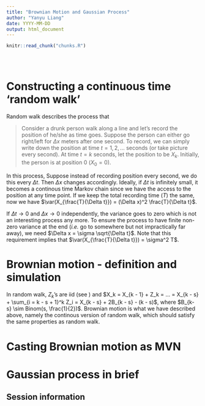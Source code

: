 ```yaml
---
title: "Brownian Motion and Gaussian Process"
author: "Yanyu Liang"
date: YYYY-MM-DD
output: html_document
---
```


<!-- The file analysis/chunks.R contains chunks that define default settings
shared across the workflowr files. -->
```r
knitr::read_chunk("chunks.R")
```

<!-- Update knitr chunk options -->
```r
```

<!-- Insert the date the file was last updated -->
```r
```

<!-- Insert the code version (Git commit SHA1) if Git repository exists and R
 package git2r is installed -->
```r
```

<!-- Add your analysis here -->

$$
\newcommand\var{\text{Var}}
\newcommand\E{\text{E}}
$$

# Constructing a continuous time 'random walk'

Random walk describes the process that 

> Consider a drunk person walk along a line and let's record the position of he/she as time goes. Suppose the person can either go right/left for $\Delta x$ meters after one second. To record, we can simply write down the position at time $t = 1, 2, ...$ seconds (or take picture every second). At time $t = k$ seconds, let the position to be $X_k$. Initially, the person is at position 0 ($X_0 = 0$).

\begin{align}
  Z_k := (X_k - X_{k - 1}) / \Delta x \sim Bernoulli(0.5) \label{eq:z}
  X_k | X_{k - 1} = x_k &= \begin{cases}
    x_k + \Delta x & \text{, with probability $\frac{1}{2}$} \\
    x_k - \Delta x & \text{, with probability $\frac{1}{2}$}
  \end{cases} \nonumber
\end{align}

In this process, 
\begin{align*}
  \E(X_k) &= \E(X_{k - 1}) = ... = 0 \\
  \var(X_k) &= (\Delta x)^2 + \var(X_{k - 1}） \\
  &= 2(\Delta x)^2 + \var(X_{k - 2}）\\
  &= ... = k (\Delta x)^2
\end{align*}
Suppose instead of recording position every second, we do this every $\Delta t$. Then $\Delta x$ changes accordingly. Ideally, if $\Delta t$ is infinitely small, it becomes a continous time Markov chain since we have the access to the position at any time point. If we keep the total recording time ($T$) the same, now we have $\var(X_{\frac{T}{\Delta t}}) = (\Delta x)^2 \frac{T}{\Delta t}$. 

If $\Delta t \rightarrow 0$ and $\Delta x \rightarrow 0$ independently, the variance goes to zero which is not an interesting process any more. To ensure the process to have finite non-zero variance at the end (*i.e.* go to somewhere but not impractically far away), we need $\Delta x = \sigma \sqrt{\Delta t}$. Note that this requirement implies that $\var(X_{\frac{T}{\Delta t}}) = \sigma^2 T$.

# Brownian motion - definition and simulation

In random walk, $Z_k$'s are iid (see \eqref{eq:z}) and $X_k = X_{k - 1} + Z_k = ... = X_{k - s} + \sum_{i = k - s + 1}^k Z_i = X_{k - s} + 2B_{k - s} - (k - s)$, where $B_{k-s} \sim Binom(s, \frac{1}{2})$. Brownian motion is what we have described above, namely the continous version of random walk, which should satisfy the same properties as random walk. 

# Casting Brownian motion as MVN 

# Gaussian process in brief

## Session information

<!-- Insert the session information into the document -->
```r
```
